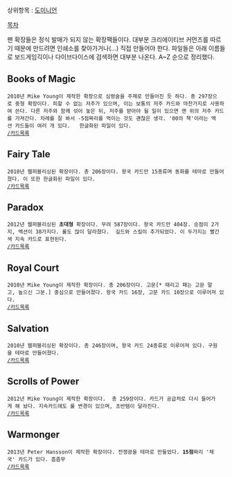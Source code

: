 상위항목 : [[도미니언]]

[[목차]]

팬 확장들은 정식 발매가 되지 않는 확장팩들이다. 대부분 크리에이티브 커먼즈를 따르기 때문에 만드려면 인쇄소를 찾아가거나(...) 직접 만들어야 한다. {{{#808080 ~~하지만 도미니언 핸드메이드가 얼마나 어려운지는 만든 사람만 안다.~~}}} 파일들은 아래 이름들로 보드게임긱이나 다이브다이스에 검색하면 대부분 나온다.
A~Z 순으로 정리했다.

== Books of Magic ==
 2010년 Mike Young이 제작한 확장으로 심령술을 주제로 만들어진 듯 하다. 총 297장으로 중형 확장이다. 피할 수 없는 저주가 있으며, 이는 보통의 저주 카드와 마찬가지로 사용하여 쓴다. 다른 저주와 함께 섞어 놓은 뒤, 저주를 받아야 될 일이 있으면 맨 위의 저주 카드를 가져간다. 차례를 잘 봐서 -5점짜리를 먹이는 것도 괜찮은 생각. '00의 책'이라는 액션 카드들이 여러 개 있다. {{{#808080 ~~정말 이름 대충 지었다.~~}}} {{{#808080 ~~스킬북~~}}} 한글화된 파일이 있다.
 [[도미니언/카드목록/팬 확장/Books of Magic|/카드목록]]

== Fairy Tale ==
 2010년 웹퍼블리싱된 확장이다. 총 206장이다. 왕국 카드만 15종류며 동화를 테마로 만들어졌다. 이 또한 한글화된 파일이 있다.
 [[도미니언/카드목록/팬 확장/Fairy Tale|/카드목록]]

== Paradox ==
 2012년 웹퍼블리싱된 '''초대형''' 확장이다. 무려 587장이다. 왕국 카드만 404장. 승점이 2가지, 액션이 38가지다. 룰도 많이 달라졌다.  길드와 스킬이 추가되었다. 이 두가지는 빨간색 지속 카드로 표현된다. 
 [[도미니언/카드목록/팬 확장/Paradox|/카드목록]]

== Royal Court ==
 2010년 Mike Young이 제작한 확장이다. 총 206장이다. 고문[* 때리고 패는 고문 말고, 높으신 그분.] 중심으로 만들어졌다. 왕국 카드 16장, 고문 카드 10장으로 이루어져 있다.
 [[도미니언/카드목록/팬 확장/Royal Court|/카드목록]]

== Salvation ==
 2010년 웹퍼블리싱된 확장이다. 총 246장이며, 왕국 카드 24종류로 이루어져 있다. 구원을 테마로 만들어졌다.
 [[도미니언/카드목록/팬 확장/Salvation|/카드목록]]

== Scrolls of Power ==
 2012년 Mike Young이 제작한 확장이다. {{{#808080 벌써 3개나 만들었다. 대다나다}}} 총 259장이다. 카드가 공급처로 다시 들어가게 해 놨다. 지속카드에도 룰 변경이 있으며, 초반템이 달라진다.
 [[도미니언/카드목록/팬 확장/Scrolls of Power|/카드목록]]

== Warmonger ==
 2013년 Peter Hansson이 제작한 확장이다. 전쟁광{{{#808080 ~~깽판~~}}}을 테마로 만들었다. '''15점'''짜리 '제국' 카드가 있다. 흠좀무
 [[도미니언/카드목록/팬 확장/Warmonger|/카드목록]]
